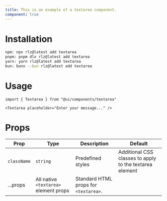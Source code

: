 ```yaml
---
title: This is an example of a textarea component.
component: true
---
```


<ComponentPreview name="textarea" />

# Installation
```bash
npm: npx rlz@latest add textarea
pnpm: pnpm dlx rlz@latest add textarea
yarn: yarn rlz@latest add textarea
bun: bunx --bun rlz@latest add textarea
```

# Usage
```tsx
import { Textarea } from "@ui/components/textarea"
```

```tsx
<Textarea placeholder="Enter your message..." />
```

# Props
<Separator orientation="horizontal" />
<ComponentProps name="textarea" />

<MarkdownFallback>

| Prop | Type | Description | Default |
|------|------|-------------|---------|
| `className` | `string` | Predefined styles | Additional CSS classes to apply to the textarea element |
| ...props | All native `<textarea>` element props | Standard HTML props for `<textarea>`. |  |

</MarkdownFallback>
